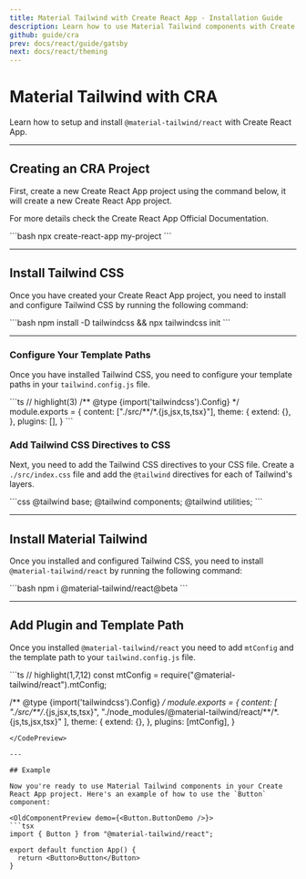 ```yaml
---
title: Material Tailwind with Create React App - Installation Guide
description: Learn how to use Material Tailwind components with Create React App and Tailwind CSS to easily create elegant and flexible pages.
github: guide/cra
prev: docs/react/guide/gatsby
next: docs/react/theming
---
```


# Material Tailwind with CRA

Learn how to setup and install `@material-tailwind/react` with Create React App.

---

## Creating an CRA Project

First, create a new Create React App project using the command below, it will create a new Create React App project.

For more details check the <Link href="https://create-react-app.dev/docs/getting-started?ref=material-tailwind" target="_blank">Create React App Official Documentation</Link>.

<CodePreview>
```bash
npx create-react-app my-project
```
</CodePreview>

---

## Install Tailwind CSS

Once you have created your Create React App project, you need to install and configure Tailwind CSS by running the following command:

<CodePreview>
```bash
npm install -D tailwindcss && npx tailwindcss init
```
</CodePreview>

---

### Configure Your Template Paths

Once you have installed Tailwind CSS, you need to configure your template paths in your `tailwind.config.js` file.

<CodePreview>
```ts
// highlight(3)
/** @type {import('tailwindcss').Config} */
module.exports = {
  content: ["./src/**/*.{js,jsx,ts,tsx}"],
  theme: {
    extend: {},
  },
  plugins: [],
}
```
</CodePreview>

### Add Tailwind CSS Directives to CSS

Next, you need to add the Tailwind CSS directives to your CSS file. Create a `./src/index.css` file and add the `@tailwind` directives for each of Tailwind's layers.

<CodePreview>
```css
@tailwind base;
@tailwind components;
@tailwind utilities;
```
</CodePreview>

---

## Install Material Tailwind

Once you installed and configured Tailwind CSS, you need to install `@material-tailwind/react` by running the following command:

<CodePreview>
```bash
npm i @material-tailwind/react@beta
```
</CodePreview>

---

## Add Plugin and Template Path

Once you installed `@material-tailwind/react` you need to add `mtConfig` and the template path to your `tailwind.config.js` file.

<CodePreview>
```ts
// highlight(1,7,12)
const mtConfig = require("@material-tailwind/react").mtConfig;

/** @type {import('tailwindcss').Config} */
module.exports = {
  content: [
    "./src/**/*.{js,jsx,ts,tsx}",
    "./node_modules/@material-tailwind/react/**/*.{js,ts,jsx,tsx}"
  ],
  theme: {
    extend: {},
  },
  plugins: [mtConfig],
}
```
</CodePreview>

---

## Example

Now you're ready to use Material Tailwind components in your Create React App project. Here's an example of how to use the `Button` component:

<OldComponentPreview demo={<Button.ButtonDemo />}>
```tsx
import { Button } from "@material-tailwind/react";

export default function App() {
  return <Button>Button</Button>
}
```
</OldComponentPreview>
